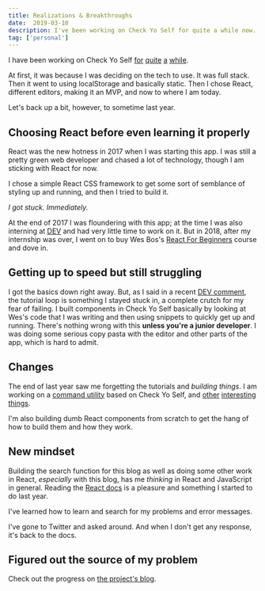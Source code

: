 ```yaml
---
title: Realizations & Breakthroughs
date:  2019-03-10
description: I've been working on Check Yo Self for quite a while now. I've had thoughts on it since I first started writing it."
tag: ['personal']
---
```



I have been working on Check Yo Self [for](https://checkyoself-docs.netlify.com/blog/2018/07/22/v1-almost-complete.html) [quite](https://checkyoself-docs.netlify.com/blog/2018/09/04/fixing-components.html) [a](https://checkyoself-docs.netlify.com/blog/2018/09/21/v1-weekend-push.html) [while](https://checkyoself-docs.netlify.com/blog/2019/01/25/rewriting-with-md-draftjs.html).

At first, it was because I was deciding on the tech to use. It was full stack. Then it went to using localStorage and basically static. Then I chose React, different editors, making it an MVP, and now to where I am today.

Let's back up a bit, however, to sometime last year.

## Choosing React before even learning it properly

React was the new hotness in 2017 when I was starting this app. I was still a pretty green web developer and chased a lot of technology, though I am sticking with React for now.

I chose a simple React CSS framework to get some sort of semblance of styling up and running, and then I tried to build it.

*I got stuck. Immediately.*

At the end of 2017 I was floundering with this app; at the time I was also interning at [DEV](https://dev.to) and had very little time to work on it. But in 2018, after my internship was over, I went on to buy Wes Bos's [React For Beginners](https://reactforbeginners.com/) course and dove in.

## Getting up to speed but still struggling

I got the basics down right away. But, as I said in a recent [DEV comment](https://dev.to/twhite/comment/9ac9), the tutorial loop is something I stayed stuck in, a complete crutch for my fear of failing. I built components in Check Yo Self basically by looking at Wes's code that I was writing and then using snippets to quickly get up and running. There's nothing wrong with this **unless you're a junior developer**. I was doing some serious copy pasta with the editor and other parts of the app, which is hard to admit.

## Changes

The end of last year saw me forgetting the tutorials and *building things*. I am working on a [command utility](https://checkyoself-cli.netlify.com/docs/doc1.html) based on Check Yo Self, and [other](https://writegoodcomp-docs.netlify.com/docs/doc1.html)
[interesting things](https://github.com/twhite96/gatsby-starter-blog-new-post).

I'm also building dumb React components from scratch to get the hang of how to build them and how they work.

## New mindset

Building the search function for this blog as well as doing some other work in React, *especially* with this blog, has me *thinking* in React and JavaScript in general. Reading the [React docs](https://reactjs.org/docs/getting-started.html) is a pleasure and something I started to do last year.

I've learned how to learn and search for my problems and error messages.

I've gone to Twitter and asked around. And when I don't get any response, it's back to the docs.

## Figured out the source of my problem

Check out the progress on [the project's blog](https://checkyoself-docs.netlify.com/blog/2019/03/10/text-component-issue-number-one-solved.html).




